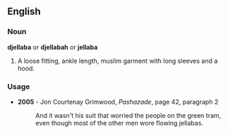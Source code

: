 ==English==
===Noun===
{{wikipedia}}
'''djellaba''' or '''djellabah''' or '''jellaba''' 

# A loose fitting, ankle length, muslim garment with long sleeves and a hood.

===Usage===
*'''2005''' - Jon Courtenay Grimwood, ''Pashazade'', page 42, paragraph 2
*:And it wasn't his suit that worried the people on the green tram, even though most of the other men wore flowing jellabas.